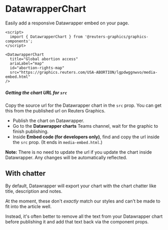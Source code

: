 

<Meta of={DatawrapperChartStories} />

# DatawrapperChart

Easily add a responsive Datawrapper embed on your page.

```svelte
<script>
  import { DatawrapperChart } from '@reuters-graphics/graphics-components';
</script>

<DatawrapperChart
  title="Global abortion access"
  ariaLabel="map"
  id="abortion-rights-map"
  src="https://graphics.reuters.com/USA-ABORTION/lgpdwggnwvo/media-embed.html"
/>
```

##### Getting the chart URL for `src`

Copy the source url for the Datawrapper chart in the `src` prop.
You can get this from the published url on Reuters Graphics.

- Publish the chart on Datawrapper.
- Go to the **Datawrapper charts** Teams channel, wait for the graphic to finish publishing.
- Inside **Embed code (for developers only)**, find and copy the url inside the `src` prop. (It ends in `media-embed.html`.)

**Note:** There is no need to update the url if you update the chart inside Datawrapper. Any changes will be automatically reflected.

<Canvas of={DatawrapperChartStories.Demo} />

## With chatter

By default, Datawrapper will export your chart with the chart chatter like title, description and notes.

At the moment, these don't _exactly_ match our styles and can't be made to fit into the article well.

Instead, it's often better to remove all the text from your Datawrapper chart before publishing it and add that text back via the component props.

<Canvas of={DatawrapperChartStories.WithChatter} />
